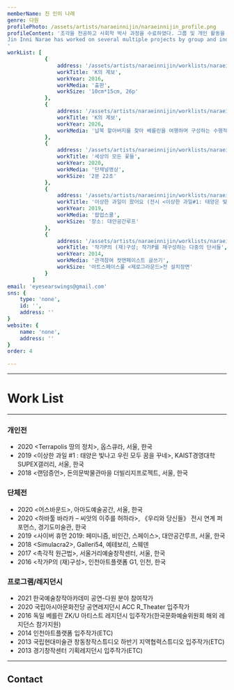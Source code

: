 ```yaml
---
memberName: 진 인이 나래
genre: 다원
profilePhoto: /assets/artists/naraeinnijin/naraeinnijin_profile.png
profileContent: '조각을 전공하고 사회학 박사 과정을 수료하였다. 그룹 및 개인 활동을 통해 다수의 다원 프로젝트를 하였으며, 최근 타자와의 관계 맺기에 관한 관심을 확장하여 다양한 존재들이 공존하는 방식을 고민하고 있다. 작품의 생산보다는 상황이나 장을 생산하는 작업 활동을 주로 해왔다. 최근 몇 년간 워크숍, 전시 등으로 이루어지는 (비)인간 입법/사법 아트 프로젝트를 통해 소유와 취득의 대상으로 자연과 관계 맺기 하는 인간 중심 사고를 탈학습 하고자 하고 있다. <br />
Jin Inni Narae has worked on several multiple projects by group and individually and has mainly worked on producing situations or sites rather than creating works. Recently, by expanding interest in establishing relationships with others, Jin contemplated how various beings can coexist, and has conducted some (non)human legislation/judicial art projects in forms of workshops or exhibitions to unlearn human-centered thinking that connects with nature as an object of ownership and acquisition.
'
workList: [
			{
				address: '/assets/artists/naraeinnijin/worklists/naraeinnijin_1.jpg',
				workTitle: 'K의 계보',
				workYear: 2016,
				workMedia: '출판',
				workSize: '10cm*15cm, 26p'
			},
			{
				address: '/assets/artists/naraeinnijin/worklists/naraeinnijin_2.jpg',
				workTitle: 'K의 계보',
				workYear: 2026,
				workMedia: '납북 할아버지를 찾아 베를린을 여행하며 구성하는 수행적 글쓰기 프로젝트',
			},
			{
				address: '/assets/artists/naraeinnijin/worklists/naraeinnijin_3.jpg',
				workTitle: '세상의 모든 꽃들',
				workYear: 2020,
				workMedia: '단채널영상',
				workSize: '2분 22초'
			},
			{
				address: '/assets/artists/naraeinnijin/worklists/naraeinnijin_4.jpg',
				workTitle: '이상한 과일이 왔어요 (전시 <이상한 과일#1: 태양은 빛나고 우린 모두 꿈을 꾸네> 연계 행사)',
				workYear: 2019,
				workMedia: '팝업스쿨',
				workSize: '장소: 대안공간루프'
			},
			{
				address: '/assets/artists/naraeinnijin/worklists/naraeinnijin_5.jpg',
				workTitle: '작가P의 (재)구성; 작가P를 재구성하는 다중의 단서들',
				workYear: 2014,
				workMedia: '관객참여 컷앤페이스트 글쓰기',
				workSize: '아트스페이스풀 <제로그라운드>전 설치장면'
			}
		]
email: 'eyesearswings@gmail.com'
sns: {
	type: 'none',
	id: '',
	address: ''
}
website: {
	name: 'none',
	address: ''
}
order: 4

---
```

<MemberProfile picture={profilePhoto} content={profileContent}/>

---
# Work List
<MemberWorklist workList={workList} />

---

### 개인전
- 2020 <Terrapolis 땅의 정치>, 옵스큐라, 서울, 한국
- 2019 <이상한 과일 #1 : 태양은 빛나고 우린 모두 꿈을 꾸네\>, KAIST경영대학 SUPEX갤러리, 서울, 한국
- 2018 <랜덤증언\>, 돈의문박물관마을 더빌리지프로젝트, 서울, 한국

### 단체전
- 2020 <어스바운드\>, 아마도예술공간, 서울, 한국
- 2020 <하바툴 바라카 – 씨앗의 이주를 허하라\>, 《우리와 당신들》 전시 연계 퍼포먼스, 경기도미술관, 한국
- 2019 <사이버 휴먼 2019: 페미니즘, 비인간, 스페이스\>, 대안공간루프, 서울, 한국
- 2018 <Simulacra2\>, Galleri54, 예테보리, 스웨덴
- 2017 <촉각적 원근법\>, 서울거리예술창작센터, 서울, 한국
- 2016 <작가P의 (재)구성\>, 인천아트플랫폼 G1, 인천, 한국

### 프로그램/레지던시
- 2021 한국예술창작아카데미 공연-다원 분야 참여작가
- 2020 국립아시아문화전당 공연레지던시 ACC R_Theater 입주작가
- 2016 독일 베를린 ZK/U 아티스트 레지던시 입주작가(한국문화예술위원회 해외 레지던스 참가지원)
- 2014 인천아트플랫폼 입주작가(ETC)
- 2013 국립현대미술관 창동창작스튜디오 하반기 지역협력스튜디오 입주작가(ETC)
- 2013 경기창작센터 기획레지던시 입주작가(ETC)
---
## Contact
<MemberContact email={email} sns={sns} website={website} />

